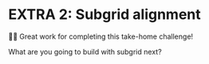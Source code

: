 # EXTRA 2: Subgrid alignment

👨‍💼 Great work for completing this take-home challenge!

What are you going to build with subgrid next?
